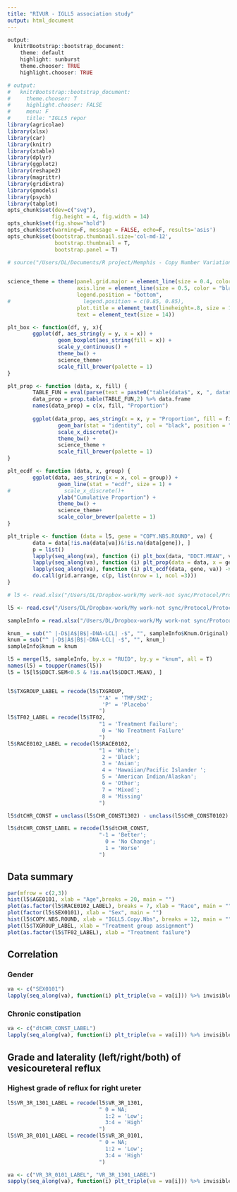 ```yaml
---
title: "RIVUR - IGLL5 association study"
output: html_document
---
```


```r
output:
  knitrBootstrap::bootstrap_document:
    theme: default
    highlight: sunburst
    theme.chooser: TRUE
    highlight.chooser: TRUE
```

```r
# output:
#   knitrBootstrap::bootstrap_document:
#     theme.chooser: T
#     highlight.chooser: FALSE
#     menu: F
#     title: "IGLL5 repor
library(agricolae)
library(xlsx)
library(car)
library(knitr)
library(xtable)
library(dplyr)
library(ggplot2)
library(reshape2)
library(magrittr)
library(gridExtra)
library(gmodels)
library(psych)
library(tabplot)
opts_chunk$set(dev=c("svg"), 
              fig.height = 4, fig.width = 14)
opts_chunk$set(fig.show="hold")
opts_chunk$set(warning=F, message = FALSE, echo=F, results='asis')
opts_chunk$set(bootstrap.thumbnail.size='col-md-12', 
               bootstrap.thumbnail = T,
               bootstrap.panel = T)

# source("/Users/DL/Documents/R project/Memphis - Copy Number Variation/Functions/myFunction.R")
 
```

```r
science_theme = theme(panel.grid.major = element_line(size = 0.4, color = "grey"),
                      axis.line = element_line(size = 0.5, color = "black"), 
                      legend.position = "bottom", 
#                       legend.position = c(0.85, 0.85),
                      plot.title = element_text(lineheight=.8, size = 10,  face="bold"),
                      text = element_text(size = 14))  

plt_box <- function(df, y, x){
        ggplot(df, aes_string(y = y, x = x)) +
                geom_boxplot(aes_string(fill = x)) +
                scale_y_continuous() +
                theme_bw() +
                science_theme+
                scale_fill_brewer(palette = 1)
}

plt_prop <- function (data, x, fill) {
        TABLE_FUN = eval(parse(text = paste0("table(data$", x, ", data$", fill, ")"))) 
        data_prop = prop.table(TABLE_FUN,2) %>% data.frame
        names(data_prop) = c(x, fill, "Proportion")
        
        ggplot(data_prop, aes_string(x = x, y = "Proportion", fill = fill))+
                geom_bar(stat = "identity", col = "black", position = "dodge")+
                scale_x_discrete()+
                theme_bw() + 
                science_theme +
                scale_fill_brewer(palette = 1)
}

plt_ecdf <- function (data, x, group) {
        ggplot(data, aes_string(x = x, col = group)) + 
                geom_line(stat = "ecdf", size = 1) +
#                 scale_x_discrete()+
                ylab("Cumulative Proportion") +
                theme_bw() + 
                science_theme+
                scale_color_brewer(palette = 1)
}

plt_triple <- function (data = l5, gene = "COPY.NBS.ROUND", va) {
        data = data[!is.na(data[va])&!is.na(data[gene]), ]
        p = list()
        lapply(seq_along(va), function (i) plt_box(data, "DDCT.MEAN", va)) -> p[1]
        lapply(seq_along(va), function (i) plt_prop(data = data, x = gene, fill = va)) -> p[2]
        lapply(seq_along(va), function (i) plt_ecdf(data, gene, va)) -> p[3]
        do.call(grid.arrange, c(p, list(nrow = 1, ncol =3)))
}

```


```r

# l5 <- read.xlsx("/Users/DL/Dropbox-work/My work-not sync/Protocol/Protocol Memphis/RIVUR data/RIVUR Spreadsheets/RV111201 A1A3 and Array Master Factors.xls", sheetIndex = 1, header = T, stringsAsFactors = T) %>% tbl_df

l5 <- read.csv("/Users/DL/Dropbox-work/My work-not sync/Protocol/Protocol Memphis/IGLL5/Raw data/IGLL5-grand_table(cali = J).csv", header = T, stringsAsFactors = T) %>% tbl_df

sampleInfo = read.xlsx("/Users/DL/Dropbox-work/My work-not sync/Protocol/Protocol Memphis/RIVUR data/RIVUR Spreadsheets/RV111201 A1A3.xls", sheetIndex = 1, header = T, stringsAsFactors = T) %>% tbl_df

knum_ = sub("^ |-D$|A$|B$|-DNA-LCL| -$", "", sampleInfo$Knum.Original)
knum = sub("^ |-D$|A$|B$|-DNA-LCL| -$", "", knum_)
sampleInfo$knum = knum

l5 = merge(l5, sampleInfo, by.x = "RUID", by.y = "knum", all = T)
names(l5) = toupper(names(l5))
l5 = l5[l5$DDCT.SEM<0.5 & !is.na(l5$DDCT.MEAN), ]


l5$TXGROUP_LABEL = recode(l5$TXGROUP, 
                             "'A' = 'TMP/SMZ'; 
                              'P' = 'Placebo'
                             ")
l5$TF02_LABEL = recode(l5$TF02, 
                             "1 = 'Treatment Failure'; 
                              0 = 'No Treatment Failure'
                             ")
l5$RACE0102_LABEL = recode(l5$RACE0102, 
                             "1 = 'White'; 
                              2 = 'Black';
                              3 = 'Asian';
                              4 = 'Hawaiian/Pacific Islander ';
                              5 = 'American Indian/Alaskan';
                              6 = 'Other';
                              7 = 'Mixed';
                              8 = 'Missing'
                             ")

l5$dtCHR_CONST = unclass(l5$CHR_CONST1302) - unclass(l5$CHR_CONST0102)

l5$dtCHR_CONST_LABEL = recode(l5$dtCHR_CONST, 
                             "-1 = 'Better'; 
                               0 = 'No Change';
                               1 = 'Worse'
                             ")

```
## Data summary
```r
par(mfrow = c(2,3))
hist(l5$AGE0101, xlab = "Age",breaks = 20, main = "")
plot(as.factor(l5$RACE0102_LABEL), breaks = 7, xlab = "Race", main = "")
plot(factor(l5$SEX0101), xlab = "Sex", main = "")
hist(l5$COPY.NBS.ROUND, xlab = "IGLL5.Copy.Nbs", breaks = 12, main = "")
plot(l5$TXGROUP_LABEL, xlab = "Treatment group assignment")
plot(as.factor(l5$TF02_LABEL), xlab = "Treatment failure")
```

## Correlation
### Gender
```r
va <- c("SEX0101")
lapply(seq_along(va), function(i) plt_triple(va = va[i])) %>% invisible
```

### Chronic constipation
```r
va <- c("dtCHR_CONST_LABEL")
lapply(seq_along(va), function(i) plt_triple(va = va[i])) %>% invisible
```

## Grade and laterality (left/right/both) of vesicoureteral reflux
### Highest grade of reflux for right ureter
```r
l5$VR_3R_1301_LABEL = recode(l5$VR_3R_1301, 
                             " 0 = NA; 
                               1:2 = 'Low';
                               3:4 = 'High'
                             ")
l5$VR_3R_0101_LABEL = recode(l5$VR_3R_0101, 
                             " 0 = NA; 
                               1:2 = 'Low';
                               3:4 = 'High'
                             ")

va <- c("VR_3R_0101_LABEL", "VR_3R_1301_LABEL")
sapply(seq_along(va), function(i) plt_triple(va = va[i])) %>% invisible


```
